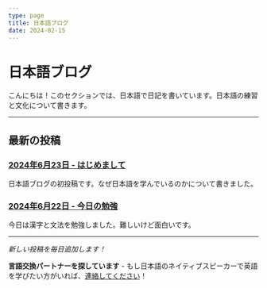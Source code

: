 ```yaml
---
type: page
title: 日本語ブログ
date: 2024-02-15
---
```


# 日本語ブログ

こんにちは！このセクションでは、日本語で日記を書いています。日本語の練習と文化について書きます。

---

## 最新の投稿

### [2024年6月23日 - はじめまして](/blog-jp/2024-06-23-hajimemashite)
日本語ブログの初投稿です。なぜ日本語を学んでいるのかについて書きました。

### [2024年6月22日 - 今日の勉強](/blog-jp/2024-06-22-kyou-no-benkyou)
今日は漢字と文法を勉強しました。難しいけど面白いです。

---

*新しい投稿を毎日追加します！*

**言語交換パートナーを探しています** - もし日本語のネイティブスピーカーで英語を学びたい方がいれば、[連絡してください](mailto:danielg272313@gmail.com)！
